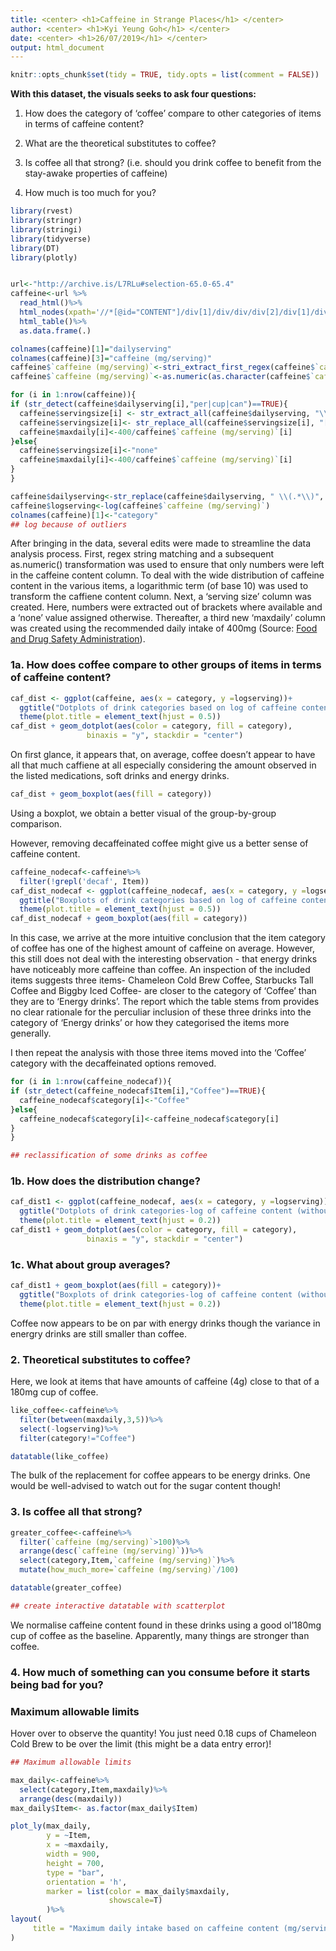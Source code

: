 ```yaml
---
title: <center> <h1>Caffeine in Strange Places</h1> </center>
author: <center> <h1>Kyi Yeung Goh</h1> </center>
date: <center> <h1>26/07/2019</h1> </center>
output: html_document
---
```


```r
knitr::opts_chunk$set(tidy = TRUE, tidy.opts = list(comment = FALSE))
```

**With this dataset, the visuals seeks to ask four questions:**

1. How does the category of 'coffee' compare to other categories of items in terms of caffeine content?

2. What are the theoretical substitutes to coffee?

3. Is coffee all that strong? (i.e. should you drink coffee to benefit from the stay-awake properties of caffeine)

4. How much is too much for you? 

```r
library(rvest)
library(stringr)
library(stringi)
library(tidyverse)
library(DT)
library(plotly)


url<-"http://archive.is/L7RLu#selection-65.0-65.4"
caffeine<-url %>%
  read_html()%>%
  html_nodes(xpath='//*[@id="CONTENT"]/div[1]/div/div/div[2]/div[1]/div[2]/div/div[2]/div/div/div/div/div/div[2]/table') %>%
  html_table()%>%
  as.data.frame(.)

colnames(caffeine)[1]="dailyserving"
colnames(caffeine)[3]="caffeine (mg/serving)"
caffeine$`caffeine (mg/serving)`<-stri_extract_first_regex(caffeine$`caffeine (mg/serving)`, "[0-9]+")
caffeine$`caffeine (mg/serving)`<-as.numeric(as.character(caffeine$`caffeine (mg/serving)`))

for (i in 1:nrow(caffeine)){
if (str_detect(caffeine$dailyserving[i],"per|cup|can")==TRUE){
  caffeine$servingsize[i] <- str_extract_all(caffeine$dailyserving, "\\([^()]+\\)")[[i]]
  caffeine$servingsize[i]<- str_replace_all(caffeine$servingsize[i], "[[:punct:]]", "")
  caffeine$maxdaily[i]<-400/caffeine$`caffeine (mg/serving)`[i]
}else{
  caffeine$servingsize[i]<-"none"
  caffeine$maxdaily[i]<-400/caffeine$`caffeine (mg/serving)`[i]
}
}

caffeine$dailyserving<-str_replace(caffeine$dailyserving, " \\(.*\\)", "")
caffeine$logserving<-log(caffeine$`caffeine (mg/serving)`)
colnames(caffeine)[1]<-"category"
## log because of outliers
```

After bringing in the data, several edits were made to streamline the data analysis process. First, regex string matching and a subsequent as.numeric() transformation was used to ensure that only numbers were left in the caffeine content column. To deal with the wide distribution of caffeine content in the various items, a logarithmic term (of base 10) was used to transform the caffiene content column. Next, a 'serving size' column was created. Here, numbers were extracted out of brackets where available and a 'none' value assigned otherwise. Thereafter, a third new 'maxdaily' column was created using the recommended daily intake of 400mg (Source: [Food and Drug Safety Administration](https://www.fda.gov/consumers/consumer-updates/spilling-beans-how-much-caffeine-too-much)). 

### 1a. How does coffee compare to other groups of items in terms of caffeine content?
```r
caf_dist <- ggplot(caffeine, aes(x = category, y =logserving))+
  ggtitle("Dotplots of drink categories based on log of caffeine content") +
  theme(plot.title = element_text(hjust = 0.5))
caf_dist + geom_dotplot(aes(color = category, fill = category), 
                 binaxis = "y", stackdir = "center")
```

On first glance, it appears that, on average, coffee doesn't appear to have all that much caffiene at all especially considering the amount observed in the listed medications, soft drinks and energy drinks.

```r
caf_dist + geom_boxplot(aes(fill = category))
```

Using a boxplot, we obtain a better visual of the group-by-group comparison. 

However, removing decaffeinated coffee might give us a better sense of caffeine content.

```r

caffeine_nodecaf<-caffeine%>%
  filter(!grepl('decaf', Item))
caf_dist_nodecaf <- ggplot(caffeine_nodecaf, aes(x = category, y =logserving))+
  ggtitle("Boxplots of drink categories based on log of caffeine content (without decaf)") +
  theme(plot.title = element_text(hjust = 0.5))
caf_dist_nodecaf + geom_boxplot(aes(fill = category))

```

In this case, we arrive at the more intuitive conclusion that the item category of coffee has one of the highest amount of caffeine on average. However, this still does not deal with the interesting observation - that energy drinks have noticeably more caffeine than coffee. An inspection of the included items suggests three items- Chameleon Cold Brew Coffee, Starbucks Tall Coffee and Biggby Iced Coffee- are closer to the category of 'Coffee' than they are to 'Energy drinks'. The report which the table stems from provides no clear rationale for the perculiar inclusion of these three drinks into the category of 'Energy drinks' or how they categorised the items more generally.

I then repeat the analysis with those three items moved into the 'Coffee' category with the decaffeinated options removed. 

```r
for (i in 1:nrow(caffeine_nodecaf)){
if (str_detect(caffeine_nodecaf$Item[i],"Coffee")==TRUE){
  caffeine_nodecaf$category[i]<-"Coffee"
}else{
  caffeine_nodecaf$category[i]<-caffeine_nodecaf$category[i]
}
}

## reclassification of some drinks as coffee
```

### 1b. How does the distribution change?
```r
caf_dist1 <- ggplot(caffeine_nodecaf, aes(x = category, y =logserving))+
  ggtitle("Dotplots of drink categories-log of caffeine content (without decaf) & recategorised items") +
  theme(plot.title = element_text(hjust = 0.2))
caf_dist1 + geom_dotplot(aes(color = category, fill = category), 
                 binaxis = "y", stackdir = "center")
```

### 1c. What about group averages?
```r
caf_dist1 + geom_boxplot(aes(fill = category))+
  ggtitle("Boxplots of drink categories-log of caffeine content (without decaf) & recategorised items") +
  theme(plot.title = element_text(hjust = 0.2))
```

Coffee now appears to be on par with energy drinks though the variance in energry drinks are still smaller than coffee. 

### 2. Theoretical substitutes to coffee?

Here, we look at items that have amounts of caffeine (4g) close to that of a 180mg cup of coffee. 

```r
like_coffee<-caffeine%>%
  filter(between(maxdaily,3,5))%>%
  select(-logserving)%>%
  filter(category!="Coffee")

datatable(like_coffee)
```

The bulk of the replacement for coffee appears to be energy drinks. One would be well-advised to watch out for the sugar content though!

### 3. Is coffee all that strong?
```r
greater_coffee<-caffeine%>%
  filter(`caffeine (mg/serving)`>100)%>%
  arrange(desc(`caffeine (mg/serving)`))%>%
  select(category,Item,`caffeine (mg/serving)`)%>%
  mutate(how_much_more=`caffeine (mg/serving)`/100)

datatable(greater_coffee)

## create interactive datatable with scatterplot
```

We normalise caffeine content found in these drinks using a good ol'180mg cup of coffee as the baseline. Apparently, many things are stronger than coffee. 


### 4. How much of something can you consume before it starts being bad for you?

### Maximum allowable limits

Hover over to observe the quantity! You just need 0.18 cups of Chameleon Cold Brew to be over the limit (this might be a data entry error)! 

```r
## Maximum allowable limits

max_daily<-caffeine%>%
  select(category,Item,maxdaily)%>%
  arrange(desc(maxdaily))
max_daily$Item<- as.factor(max_daily$Item)

plot_ly(max_daily, 
        y = ~Item, 
        x = ~maxdaily,
        width = 900,
        height = 700,
        type = "bar", 
        orientation = 'h',
        marker = list(color = max_daily$maxdaily,
                      showscale=T)
        )%>%
layout(
     title = "Maximum daily intake based on caffeine content (mg/serving) with scale (right)"
)
```
